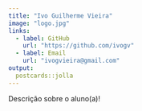 ```yaml
---
title: "Ivo Guilherme Vieira"
image: "logo.jpg"
links:
  - label: GitHub
    url: "https://github.com/ivogv"
  - label: Email
    url: "ivogvieira@gmail.com"
output:
  postcards::jolla
---
```

 
Descrição sobre o aluno(a)!
